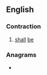 ==English==

===Contraction===
{{head|en|contraction}}

# {{lb|en|obsolete}} [[shall]] [[be]]

===Anagrams===
* {{anagrams|en|a=abehls|Hables}}